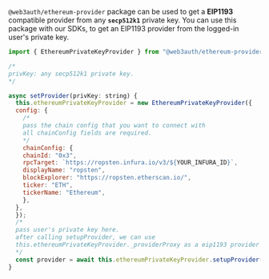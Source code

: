 `@web3auth/ethereum-provider` package can be used to get a **EIP1193** compatible provider from any **`secp512k1`** private key. You can use this
package with our SDKs, to get an EIP1193 provider from the logged-in user's private key.

```js
import { EthereumPrivateKeyProvider } from "@web3auth/ethereum-provider";

/*
privKey: any secp512k1 private key.
*/

async setProvider(privKey: string) {
  this.ethereumPrivateKeyProvider = new EthereumPrivateKeyProvider({
  config: {
    /*
    pass the chain config that you want to connect with
    all chainConfig fields are required.
    */
    chainConfig: {
    chainId: "0x3",
    rpcTarget: `https://ropsten.infura.io/v3/${YOUR_INFURA_ID}`,
    displayName: "ropsten",
    blockExplorer: "https://ropsten.etherscan.io/",
    ticker: "ETH",
    tickerName: "Ethereum",
    },
  },
  });
  /*
  pass user's private key here.
  after calling setupProvider, we can use
  this.ethereumPrivateKeyProvider._providerProxy as a eip1193 provider
  */
  const provider = await this.ethereumPrivateKeyProvider.setupProvider(privKey);
}
```

